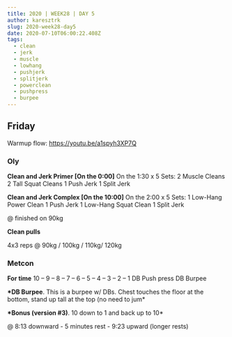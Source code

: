 ```yaml
---
title: 2020 | WEEK28 | DAY 5
author: karesztrk
slug: 2020-week28-day5
date: 2020-07-10T06:00:22.408Z
tags:
  - clean
  - jerk
  - muscle
  - lowhang
  - pushjerk
  - splitjerk
  - powerclean
  - pushpress
  - burpee
---
```


## Friday

Warmup flow: <https://youtu.be/a1spyh3XP7Q>

### Oly

**Clean and Jerk Primer [On the 0:00]**
On the 1:30 x 5 Sets:
2 Muscle Cleans
2 Tall Squat Cleans
1 Push Jerk
1 Split Jerk

**Clean and Jerk Complex [On the 10:00]**
On the 2:00 x 5 Sets:
1 Low-Hang Power Clean
1 Push Jerk
1 Low-Hang Squat Clean
1 Split Jerk

@ finished on 90kg

**Clean pulls**

4x3 reps @ 90kg / 100kg / 110kg/ 120kg

### Metcon

**For time**
10 – 9 – 8 – 7 – 6 – 5 – 4 – 3 – 2 – 1
DB Push press
DB Burpee

**\*DB Burpee**. This is a burpee w/ DBs. Chest touches the floor at the bottom, stand up tall at the top (no need to jum\*

**\*Bonus (version #3)**. 10 down to 1 and back up to 10\*

@ 8:13 downward - 5 minutes rest - 9:23 upward (longer rests)
